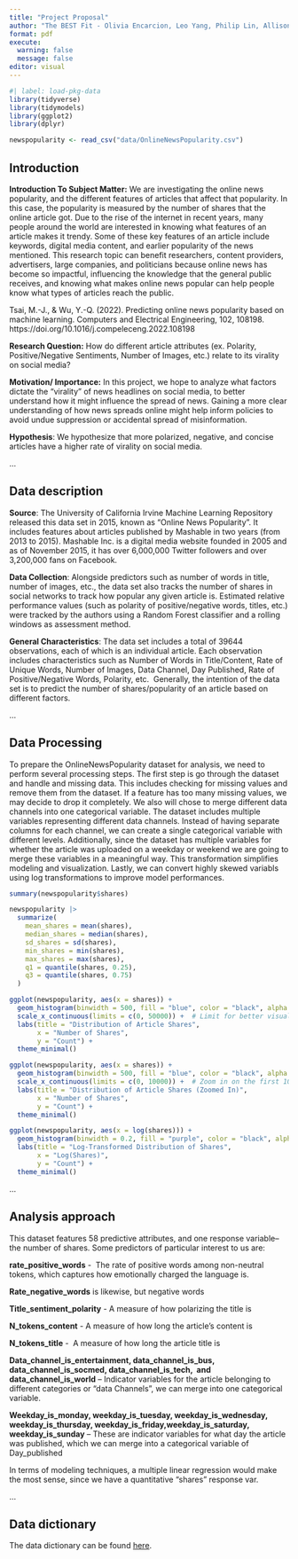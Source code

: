 ```yaml
---
title: "Project Proposal"
author: "The BEST Fit - Olivia Encarcion, Leo Yang, Philip Lin, Allison Yang"
format: pdf
execute: 
  warning: false
  message: false
editor: visual
---
```


```r
#| label: load-pkg-data
library(tidyverse)
library(tidymodels)
library(ggplot2)
library(dplyr)

newspopularity <- read_csv("data/OnlineNewsPopularity.csv")
```

## Introduction

**Introduction To Subject Matter:** We are investigating the online news popularity, and the different features of articles that affect that popularity. In this case, the popularity is measured by the number of shares that the online article got. Due to the rise of the internet in recent years, many people around the world are interested in knowing what features of an article makes it trendy. Some of these key features of an article include keywords, digital media content, and earlier popularity of the news mentioned. This research topic can benefit researchers, content providers, advertisers, large companies, and politicians because online news has become so impactful, influencing the knowledge that the general public receives, and knowing what makes online news popular can help people know what types of articles reach the public. 

Tsai, M.-J., & Wu, Y.-Q. (2022). Predicting online news popularity based on machine learning. Computers and Electrical Engineering, 102, 108198. https://doi.org/10.1016/j.compeleceng.2022.108198

**Research Question:** How do different article attributes (ex. Polarity, Positive/Negative Sentiments, Number of Images, etc.) relate to its virality on social media?

**Motivation/ Importance:** In this project, we hope to analyze what factors dictate the “virality” of news headlines on social media, to better understand how it might influence the spread of news. Gaining a more clear understanding of how news spreads online might help inform policies to avoid undue suppression or accidental spread of misinformation.

**Hypothesis**: We hypothesize that more polarized, negative, and concise articles have a higher rate of virality on social media.

...

## Data description

**Source**: The University of California Irvine Machine Learning Repository released this data set in 2015, known as “Online News Popularity”. It includes features about articles published by Mashable in two years (from 2013 to 2015). Mashable Inc. is a digital media website founded in 2005 and as of November 2015, it has over 6,000,000 Twitter followers and over 3,200,000 fans on Facebook. 

**Data Collection**: Alongside predictors such as number of words in title, number of images, etc., the data set also tracks the number of shares in social networks to track how popular any given article is. Estimated relative performance values (such as polarity of positive/negative words, titles, etc.) were tracked by the authors using a Random Forest classifier and a rolling windows as assessment method.

**General Characteristics**: The data set includes a total of 39644 observations, each of which is an individual article. Each observation includes characteristics such as Number of Words in Title/Content, Rate of Unique Words, Number of Images, Data Channel, Day Published, Rate of Positive/Negative Words, Polarity, etc.  Generally, the intention of the data set is to predict the number of shares/popularity of an article based on different factors. 

...

## Data Processing

To prepare the OnlineNewsPopularity dataset for analysis, we need to perform several processing steps. The first step is go through the dataset and handle and missing data. This includes checking for missing values and remove them from the dataset. If a feature has too many missing values, we may decide to drop it completely. We also will chose to merge different data channels into one categorical variable. The dataset includes multiple variables representing different data channels. Instead of having separate columns for each channel, we can create a single categorical variable with different levels. Additionally, since the dataset has multiple variables for whether the article was uploaded on a weekday or weekend we are going to merge these variables in a meaningful way. This transformation simplifies modeling and visualization. Lastly, we can convert highly skewed variabls using log transformations to improve model performances.

```r
summary(newspopularity$shares)

newspopularity |>
  summarize(
    mean_shares = mean(shares),
    median_shares = median(shares),
    sd_shares = sd(shares),
    min_shares = min(shares),
    max_shares = max(shares),
    q1 = quantile(shares, 0.25),
    q3 = quantile(shares, 0.75)
  )
```

```r
ggplot(newspopularity, aes(x = shares)) +
  geom_histogram(binwidth = 500, fill = "blue", color = "black", alpha = 0.7) +
  scale_x_continuous(limits = c(0, 50000)) +  # Limit for better visualization
  labs(title = "Distribution of Article Shares",
       x = "Number of Shares",
       y = "Count") +
  theme_minimal()
```

```r
ggplot(newspopularity, aes(x = shares)) +
  geom_histogram(binwidth = 500, fill = "blue", color = "black", alpha = 0.7) +
  scale_x_continuous(limits = c(0, 10000)) +  # Zoom in on the first 10,000 shares
  labs(title = "Distribution of Article Shares (Zoomed In)",
       x = "Number of Shares",
       y = "Count") +
  theme_minimal()

```

```r
ggplot(newspopularity, aes(x = log(shares))) +  
  geom_histogram(binwidth = 0.2, fill = "purple", color = "black", alpha = 0.7) +
  labs(title = "Log-Transformed Distribution of Shares",
       x = "Log(Shares)",
       y = "Count") +
  theme_minimal()
```

...

## Analysis approach

This dataset features 58 predictive attributes, and one response variable– the number of shares. Some predictors of particular interest to us are: 

**rate_positive_words** -  The rate of positive words among non-neutral tokens, which captures how emotionally charged the language is. 

**Rate_negative_words** is likewise, but negative words

**Title_sentiment_polarity** - A measure of how polarizing the title is

**N_tokens_content** - A measure of how long the article’s content is 

**N_tokens_title** -  A measure of how long the article title is

**Data_channel_is_entertainment, data_channel_is_bus, data_channel_is_socmed, data_channel_is_tech,  and data_channel_is_world** – Indicator variables for the article belonging to different categories or “data Channels”, we can merge into one categorical variable.

**Weekday_is_monday, weekday_is_tuesday, weekday_is_wednesday, weekday_is_thursday, weekday_is_friday,weekday_is_saturday, weekday_is_sunday** – These are indicator variables for what day the article was published, which we can merge into a categorical variable of Day_published

In terms of modeling techniques, a multiple linear regression would make the most sense, since we have a quantitative “shares” response var. 

...

## Data dictionary

The data dictionary can be found [here](https://www.kaggle.com/datasets/deepakshende/onlinenewspopularity/data).
